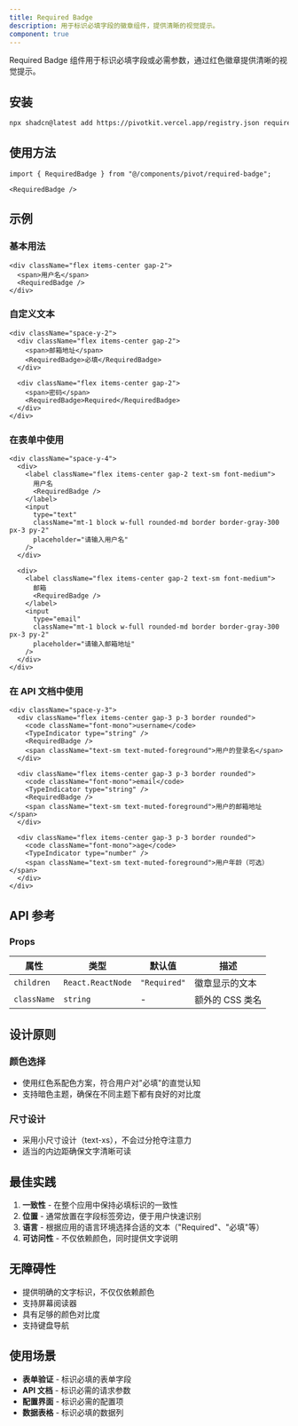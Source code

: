 ```yaml
---
title: Required Badge
description: 用于标识必填字段的徽章组件，提供清晰的视觉提示。
component: true
---
```


Required Badge 组件用于标识必填字段或必需参数，通过红色徽章提供清晰的视觉提示。

<ComponentPreview name="required-badge-demo" />

## 安装

```bash
npx shadcn@latest add https://pivotkit.vercel.app/registry.json required-badge
```

## 使用方法

```tsx
import { RequiredBadge } from "@/components/pivot/required-badge";
```

```tsx
<RequiredBadge />
```

## 示例

### 基本用法

```tsx
<div className="flex items-center gap-2">
  <span>用户名</span>
  <RequiredBadge />
</div>
```

### 自定义文本

```tsx
<div className="space-y-2">
  <div className="flex items-center gap-2">
    <span>邮箱地址</span>
    <RequiredBadge>必填</RequiredBadge>
  </div>

  <div className="flex items-center gap-2">
    <span>密码</span>
    <RequiredBadge>Required</RequiredBadge>
  </div>
</div>
```

### 在表单中使用

```tsx
<div className="space-y-4">
  <div>
    <label className="flex items-center gap-2 text-sm font-medium">
      用户名
      <RequiredBadge />
    </label>
    <input
      type="text"
      className="mt-1 block w-full rounded-md border border-gray-300 px-3 py-2"
      placeholder="请输入用户名"
    />
  </div>

  <div>
    <label className="flex items-center gap-2 text-sm font-medium">
      邮箱
      <RequiredBadge />
    </label>
    <input
      type="email"
      className="mt-1 block w-full rounded-md border border-gray-300 px-3 py-2"
      placeholder="请输入邮箱地址"
    />
  </div>
</div>
```

### 在 API 文档中使用

```tsx
<div className="space-y-3">
  <div className="flex items-center gap-3 p-3 border rounded">
    <code className="font-mono">username</code>
    <TypeIndicator type="string" />
    <RequiredBadge />
    <span className="text-sm text-muted-foreground">用户的登录名</span>
  </div>

  <div className="flex items-center gap-3 p-3 border rounded">
    <code className="font-mono">email</code>
    <TypeIndicator type="string" />
    <RequiredBadge />
    <span className="text-sm text-muted-foreground">用户的邮箱地址</span>
  </div>

  <div className="flex items-center gap-3 p-3 border rounded">
    <code className="font-mono">age</code>
    <TypeIndicator type="number" />
    <span className="text-sm text-muted-foreground">用户年龄（可选）</span>
  </div>
</div>
```

## API 参考

### Props

| 属性        | 类型              | 默认值       | 描述            |
| ----------- | ----------------- | ------------ | --------------- |
| `children`  | `React.ReactNode` | `"Required"` | 徽章显示的文本  |
| `className` | `string`          | -            | 额外的 CSS 类名 |

## 设计原则

### 颜色选择

- 使用红色系配色方案，符合用户对"必填"的直觉认知
- 支持暗色主题，确保在不同主题下都有良好的对比度

### 尺寸设计

- 采用小尺寸设计（text-xs），不会过分抢夺注意力
- 适当的内边距确保文字清晰可读

## 最佳实践

1. **一致性** - 在整个应用中保持必填标识的一致性
2. **位置** - 通常放置在字段标签旁边，便于用户快速识别
3. **语言** - 根据应用的语言环境选择合适的文本（"Required"、"必填"等）
4. **可访问性** - 不仅依赖颜色，同时提供文字说明

## 无障碍性

- 提供明确的文字标识，不仅仅依赖颜色
- 支持屏幕阅读器
- 具有足够的颜色对比度
- 支持键盘导航

## 使用场景

- **表单验证** - 标识必填的表单字段
- **API 文档** - 标识必需的请求参数
- **配置界面** - 标识必需的配置项
- **数据表格** - 标识必填的数据列
